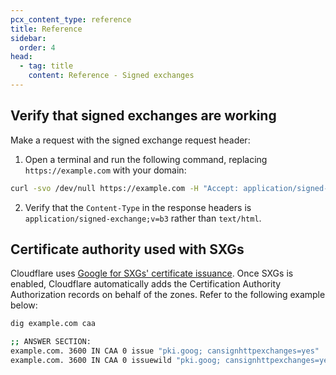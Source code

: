 ```yaml
---
pcx_content_type: reference
title: Reference
sidebar:
  order: 4
head:
  - tag: title
    content: Reference - Signed exchanges
---
```


## Verify that signed exchanges are working

Make a request with the signed exchange request header:

1. Open a terminal and run the following command, replacing `https://example.com` with your domain:

```sh
curl -svo /dev/null https://example.com -H "Accept: application/signed-exchange;v=b3"
```

2. Verify that the `Content-Type` in the response headers is `application/signed-exchange;v=b3` rather than `text/html`.

## Certificate authority used with SXGs

Cloudflare uses [Google for SXGs' certificate issuance](https://web.dev/signed-exchanges/#certificates). Once SXGs is enabled, Cloudflare automatically adds the Certification Authority Authorization records on behalf of the zones. Refer to the following example below:

```bash
dig example.com caa
```

```bash output
;; ANSWER SECTION:
example.com. 3600 IN CAA 0 issue "pki.goog; cansignhttpexchanges=yes"
example.com. 3600 IN CAA 0 issuewild "pki.goog; cansignhttpexchanges=yes"
```
